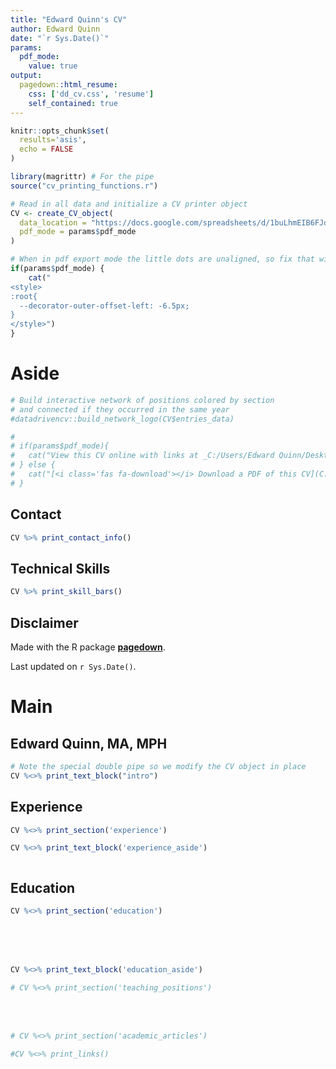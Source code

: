 ```yaml
---
title: "Edward Quinn's CV"
author: Edward Quinn
date: "`r Sys.Date()`"
params:
  pdf_mode:
    value: true
output:
  pagedown::html_resume:
    css: ['dd_cv.css', 'resume']
    self_contained: true
---
```


```r
knitr::opts_chunk$set(
  results='asis', 
  echo = FALSE
)

library(magrittr) # For the pipe
source("cv_printing_functions.r")

# Read in all data and initialize a CV printer object
CV <- create_CV_object(
  data_location = "https://docs.google.com/spreadsheets/d/1buLhmEIB6FJdWlLMGiWV59OkKRyqECFXrzTee0xT7oo/edit?usp=sharing",  
  pdf_mode = params$pdf_mode
)

```


```r
# When in pdf export mode the little dots are unaligned, so fix that with some conditional CSS.
if(params$pdf_mode) {
    cat("
<style>
:root{
  --decorator-outer-offset-left: -6.5px;
}
</style>")
}
```


Aside
================================================================================

```r

# Build interactive network of positions colored by section
# and connected if they occurred in the same year
#datadrivencv::build_network_logo(CV$entries_data)

```


```r
# 
# if(params$pdf_mode){
#   cat("View this CV online with links at _C:/Users/Edward Quinn/Desktop/build_resume/edward_quinn.html_")
# } else {
#   cat("[<i class='fas fa-download'></i> Download a PDF of this CV](C:/Users/Edward Quinn/Desktop/build_resume/edward_quinn.pdf)")
# }

```

Contact {#contact}
--------------------------------------------------------------------------------



```r

CV %>% print_contact_info()

```



Technical Skills {#skills}
--------------------------------------------------------------------------------

```r
CV %>% print_skill_bars()
```



Disclaimer {#disclaimer}
--------------------------------------------------------------------------------

Made with the R package [**pagedown**](https://github.com/rstudio/pagedown). 

Last updated on `r Sys.Date()`.



Main
================================================================================

Edward Quinn, MA, MPH {#title}
--------------------------------------------------------------------------------

```r

# Note the special double pipe so we modify the CV object in place
CV %<>% print_text_block("intro") 

```

Experience {data-icon=laptop}
--------------------------------------------------------------------------------

```r

CV %<>% print_section('experience')

```

::: aside
```r

CV %<>% print_text_block('experience_aside')



```
:::

Education {data-icon=graduation-cap data-concise=true}
--------------------------------------------------------------------------------

```r

CV %<>% print_section('education')

```




<!-- These breaks just force a new page so section doesnt get cut off -->

<br>
<br>
<br>

::: aside
```r

CV %<>% print_text_block('education_aside')


```
:::



```r

# CV %<>% print_section('teaching_positions')

```

<br>
<br>


```r

# CV %<>% print_section('academic_articles')

```



```r

#CV %<>% print_links()

```

